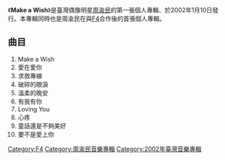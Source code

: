 {{Infobox Album
|  Name        = Make a Wish
|  Type        = 專輯
|  Artist      = [[周渝民|周渝民]]
|  Cover       = Make a wish 周渝民.jpg
|  Released    = 2002年1月10日 <small>([[中華民國|臺灣]])</small>
|  Recorded    = 
|  Genre       = [[流行音樂|流行音樂]]
|  Length      = 
|  Label       = [[新力音樂|新力音樂]]
|  Number      = 
|  Producer    = 
|  Reviews     = 
|  Last album  =
|  This album  = '''Make a Wish''' <br />(2002)
|  Next album  = [[記得我愛你|記得我愛你]] <br />(2003)
|}}
《'''Make a Wish'''》是臺灣偶像明星[[周渝民|周渝民]]的第一張個人專輯、於2002年1月10日發行。本專輯同時也是周渝民在與[[F4|F4]]合作後的首張個人專輯。

== 曲目 ==
# Make a Wish
# 愛在愛你
# 求救專線
# 破碎的眼淚
# 溫柔的晚安 
# 有我有你
# Loving You 
# 心疼
# 童話還是不夠美好 
# 要不是愛上你

{{F4}}

[[Category:F4|Category:F4]]
[[Category:周渝民音樂專輯|Category:周渝民音樂專輯]]
[[Category:2002年臺灣音樂專輯|Category:2002年臺灣音樂專輯]]